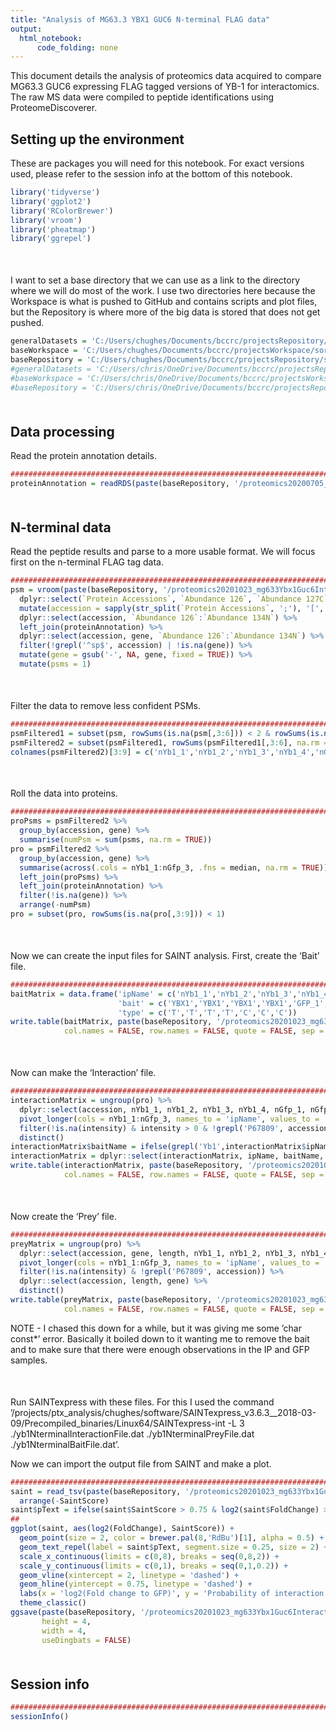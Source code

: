 ```yaml
---
title: "Analysis of MG63.3 YBX1 GUC6 N-terminal FLAG data"
output:
  html_notebook:
      code_folding: none
---
```


This document details the analysis of proteomics data acquired to compare MG63.3 GUC6 expressing FLAG tagged versions of YB-1 for interactomics. The raw MS data were compiled to peptide identifications using ProteomeDiscoverer.

## Setting up the environment

These are packages you will need for this notebook. For exact versions used, please refer to the session info at the bottom of this notebook.

```r
library('tidyverse')
library('ggplot2')
library('RColorBrewer')
library('vroom')
library('pheatmap')
library('ggrepel')
```

<div style="margin-bottom:50px;"></div>

I want to set a base directory that we can use as a link to the directory where we will do most of the work. I use two directories here because the Workspace is what is pushed to GitHub and contains scripts and plot files, but the Repository is where more of the big data is stored that does not get pushed.

```r
generalDatasets = 'C:/Users/chughes/Documents/bccrc/projectsRepository/generalDatasets'
baseWorkspace = 'C:/Users/chughes/Documents/bccrc/projectsWorkspace/sorensenLab/relatedToYbx1'
baseRepository = 'C:/Users/chughes/Documents/bccrc/projectsRepository/sorensenLab/relatedToYbx1'
#generalDatasets = 'C:/Users/chris/OneDrive/Documents/bccrc/projectsRepository/generalDatasets'
#baseWorkspace = 'C:/Users/chris/OneDrive/Documents/bccrc/projectsWorkspace/sorensenLab/relatedToYbx1'
#baseRepository = 'C:/Users/chris/OneDrive/Documents/bccrc/projectsRepository/sorensenLab/relatedToYbx1'
```

<div style="margin-bottom:50px;"></div>

## Data processing

Read the protein annotation details.

```r
##########################################################################################
proteinAnnotation = readRDS(paste(baseRepository, '/proteomics20200705_mg633CrisprYbx1GucClones/uniprotHumanJul2020.fasta.annotated.rds', sep = ''))
```

<div style="margin-bottom:50px;"></div>


## N-terminal data

Read the peptide results and parse to a more usable format. We will focus first on the n-terminal FLAG tag data.

```r
##########################################################################################
psm = vroom(paste(baseRepository, '/proteomics20201023_mg633Ybx1Guc6Interaction/ch_20201022_mg633Ybx1Guc6FlagIpSet_TMT16_PSMs.txt', sep = '')) %>%
  dplyr::select(`Protein Accessions`, `Abundance 126`, `Abundance 127C`, `Abundance 128C`, `Abundance 129C`, `Abundance 133N`:`Abundance 134N`) %>%
  mutate(accession = sapply(str_split(`Protein Accessions`, ';'), '[', 1)) %>%
  dplyr::select(accession, `Abundance 126`:`Abundance 134N`) %>%
  left_join(proteinAnnotation) %>%
  dplyr::select(accession, gene, `Abundance 126`:`Abundance 134N`) %>%
  filter(!grepl('^sp$', accession) | !is.na(gene)) %>%
  mutate(gene = gsub('-', NA, gene, fixed = TRUE)) %>%
  mutate(psms = 1)
```

<div style="margin-bottom:50px;"></div>

Filter the data to remove less confident PSMs.

```r
##########################################################################################
psmFiltered1 = subset(psm, rowSums(is.na(psm[,3:6])) < 2 & rowSums(is.na(psm[,7:9])) < 3)
psmFiltered2 = subset(psmFiltered1, rowSums(psmFiltered1[,3:6], na.rm = TRUE) > 40)
colnames(psmFiltered2)[3:9] = c('nYb1_1','nYb1_2','nYb1_3','nYb1_4','nGfp_1','nGfp_2','nGfp_3')
```

<div style="margin-bottom:50px;"></div>

Roll the data into proteins.

```r
##########################################################################################
proPsms = psmFiltered2 %>%
  group_by(accession, gene) %>%
  summarise(numPsm = sum(psms, na.rm = TRUE))
pro = psmFiltered2 %>%
  group_by(accession, gene) %>%
  summarise(across(.cols = nYb1_1:nGfp_3, .fns = median, na.rm = TRUE)) %>%
  left_join(proPsms) %>%
  left_join(proteinAnnotation) %>%
  filter(!is.na(gene)) %>%
  arrange(-numPsm)
pro = subset(pro, rowSums(is.na(pro[,3:9])) < 1)
```

<div style="margin-bottom:50px;"></div>

Now we can create the input files for SAINT analysis. First, create the 'Bait' file.

```r
##########################################################################################
baitMatrix = data.frame('ipName' = c('nYb1_1','nYb1_2','nYb1_3','nYb1_4','nGfp_1','nGfp_2','nGfp_3'),
                        'bait' = c('YBX1','YBX1','YBX1','YBX1','GFP_1','GFP_2','GFP_3'),
                        'type' = c('T','T','T','T','C','C','C'))
write.table(baitMatrix, paste(baseRepository, '/proteomics20201023_mg633Ybx1Guc6Interaction/yb1NterminalBaitFile.dat', sep = ''),
            col.names = FALSE, row.names = FALSE, quote = FALSE, sep = '\t')
```


<div style="margin-bottom:50px;"></div>

Now can make the 'Interaction' file.

```r
##########################################################################################
interactionMatrix = ungroup(pro) %>%
  dplyr::select(accession, nYb1_1, nYb1_2, nYb1_3, nYb1_4, nGfp_1, nGfp_2, nGfp_3) %>%
  pivot_longer(cols = nYb1_1:nGfp_3, names_to = 'ipName', values_to = 'intensity') %>%
  filter(!is.na(intensity) & intensity > 0 & !grepl('P67809', accession)) %>%
  distinct()
interactionMatrix$baitName = ifelse(grepl('Yb1',interactionMatrix$ipName), 'YBX1', 'GFP')
interactionMatrix = dplyr::select(interactionMatrix, ipName, baitName, accession, intensity)
write.table(interactionMatrix, paste(baseRepository, '/proteomics20201023_mg633Ybx1Guc6Interaction/yb1NterminalInteractionFile.dat', sep = ''),
            col.names = FALSE, row.names = FALSE, quote = FALSE, sep = '\t')
```

<div style="margin-bottom:50px;"></div>

Now create the 'Prey' file.

```r
##########################################################################################
preyMatrix = ungroup(pro) %>%
  dplyr::select(accession, gene, length, nYb1_1, nYb1_2, nYb1_3, nYb1_4, nGfp_1, nGfp_2, nGfp_3) %>%
  pivot_longer(cols = nYb1_1:nGfp_3, names_to = 'ipName', values_to = 'intensity') %>%
  filter(!is.na(intensity) & !grepl('P67809', accession)) %>%
  dplyr::select(accession, length, gene) %>%
  distinct()
write.table(preyMatrix, paste(baseRepository, '/proteomics20201023_mg633Ybx1Guc6Interaction/yb1NterminalPreyFile.dat', sep = ''),
            col.names = FALSE, row.names = FALSE, quote = FALSE, sep = '\t')
```

NOTE - I chased this down for a while, but it was giving me some 'char const*' error. Basically it boiled down to it wanting me to remove the bait and to make sure that there were enough observations in the IP and GFP samples.

<div style="margin-bottom:50px;"></div>

Run SAINTexpress with these files. For this I used the command '/projects/ptx_analysis/chughes/software/SAINTexpress_v3.6.3__2018-03-09/Precompiled_binaries/Linux64/SAINTexpress-int -L 3 ./yb1NterminalInteractionFile.dat ./yb1NterminalPreyFile.dat ./yb1NterminalBaitFile.dat'.

Now we can import the output file from SAINT and make a plot.

```r
##########################################################################################
saint = read_tsv(paste(baseRepository, '/proteomics20201023_mg633Ybx1Guc6Interaction/nTerminalYbx1SaintAnalysis.txt', sep = '')) %>%
  arrange(-SaintScore)
saint$pText = ifelse(saint$SaintScore > 0.75 & log2(saint$FoldChange) > 2, saint$PreyGene, '')
##
ggplot(saint, aes(log2(FoldChange), SaintScore)) +
  geom_point(size = 2, color = brewer.pal(8,'RdBu')[1], alpha = 0.5) +
  geom_text_repel(label = saint$pText, segment.size = 0.25, size = 2) +
  scale_x_continuous(limits = c(0,8), breaks = seq(0,8,2)) +
  scale_y_continuous(limits = c(0,1), breaks = seq(0,1,0.2)) +
  geom_vline(xintercept = 2, linetype = 'dashed') +
  geom_hline(yintercept = 0.75, linetype = 'dashed') +
  labs(x = 'log2(Fold change to GFP)', y = 'Probability of interaction', title = 'YB-1 protein interactions') +
  theme_classic()
ggsave(paste(baseRepository, '/proteomics20201023_mg633Ybx1Guc6Interaction/scatter_mg633Ybx1Guc6NflagSaint.pdf', sep = ''),
       height = 4,
       width = 4,
       useDingbats = FALSE)
```

<div style="margin-bottom:50px;"></div>

## Session info

```r
##########################################################################################
sessionInfo()
```












